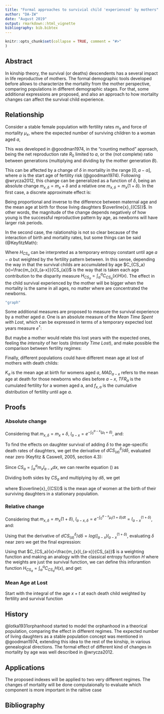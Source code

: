 ```yaml
---
title: "Formal approaches to survivial child 'experienced' by mothers"
author: "DA-IW"
date: "August 2019"
output: rmarkdown::html_vignette
bibliography: bib.bibtex
---
```


```r
knitr::opts_chunk$set(collapse = TRUE, comment = "#>"
)
```

## Abstract

In kinship theory, the survival (or deaths) descendents has a several impact in life reproductive of mothers. The formal demographic tools developed before allows to characterize the mortality from the mother perspective, comparing populations in different demographic stages. For that, some additional expressions are proposed, and also an approach to how mortality changes can affect the survival child experience. 

## Relationship

Consider a stable female population with fertility rates $m_{x}$ and force of mortality $\mu_{x}$, where the expected number of surviving children to a woman aged $a$, 

\begin{equation}
\label{eq:CS}
CS_a = \int_{\alpha}^a{m_{x}l_{a-x}dx}
\end{equation}

This was developed in @goodman1974, in the "counting method" approach, being the net reproduction rate $R_0$ limited to $a$, or the (not complete) ratio between generations (multiplying and dividing by the mother generation $B$). 

This can be affected by a change of $\delta$ in mortality in the range $[0,a-\alpha]$, where $\alpha$ is the start age of fertility risk  (@goodman1974). Following @wrycza2012, this change can be generalized as a function of $\delta$, being an absolute change  $m_{x,\delta}=m_{x}+\delta$ and a relative one $m_{x,\delta}=m_{x}(1+\delta)$. In the first case, a discrete approximate effect is:

\begin{equation}
\label{eq:abs_change}
\frac{\Delta CS_{a}}{CS_{a}} \approx -(a - \overline{x}_{(CS)}) \Delta\delta.
\end{equation}

Being proportional and inverse to the difference between maternal age \textit{a} and the mean age at birth for those living daughters $\overline{x}_{(CS)}$. In other words, the magnitude of the change depends negatively of how young is the successful reproductive pattern by age, as newborns will have larger risk periods.

In the second case, the ralationship is not so clear because of the interaction of birth and mortality rates, but some things can be said (@KeyfitzMath):

\begin{equation}
\label{eq:relat_change}
\frac{\Delta CS_{a}}{CS_{a}} \approx -H_{CS_a} \Delta\delta.
\end{equation}

Where $H_{CS_a}$ can be interpreted as a temporary entropy constant until age $a-\alpha$ but weighted by the fertility pattern between. In this sense, depending the way in that the survival childs are accumulated by age $C_{CS_a}(x)=\frac{m_{x}l_{a-x}}{CS_{a}}$ is the way that is taken each age contribution to the disparity measure $H_{CS_a}=\int_\alpha^a{C_{CS_a}(x)H(x)}$.
The effect in the child survival experienced by the mother will be bigger when the mortality is the same in all ages, no matter where are concentrated the newborns.


```r
"graph"
```


Some additional measures are proposed to measure the survival experience by a mother aged $a$. One is an absolute measure of the *Mean Time Spent with Lost*, which can be expressed in terms of a temporary expected lost years measure $e^\dagger$: 

\begin{equation}
\label{eq:MTSL}
MTSL_a = \int_\alpha^a{m_x\int_0^{a-x}{d_t e_{t,a-x}dt}dx} = \int_\alpha^a{m_x e_{o,a-x}^\dagger dx}.
\end{equation}

But maybe a mother would relate this lost years with the expected ones, feeling the *intensity* of her losts (*Intensity Time Lost*), and make possible the comparison between fertility regimes:

\begin{equation}
\label{eq:ITL}
  ITL_a = \frac{\int_\alpha^a{m_x e_{o,a-x}^\dagger dx}}{\int_\alpha^a{m_x e_{o,a-x} dx}}
\end{equation}

Finally, different populations could have different mean age at lost of mothers with death childs:

\begin{equation}
\label{eq:MAL}
  MAL_a = K_a + \int_\alpha^a{f_{x,a} MAD_{a-x}}
\end{equation}

$K_a$ is the mean age at birth for womens aged $a$, $MAD_{a-x}$ refers to the mean age at death for those newborns who dies before $a-x$, $TFR_a$ is the cumulated fertility for a women aged a, and $f_{x,a}$ is the cumulative distribution of fertility until age $a$. 

## Proofs


### Absolute change

Considering that $m_{x,\delta}=m_{x}+\delta$, $l_{a-x} = e^{-\int_{0}^{a-x}{(\mu_t+\delta})}$, and:

\begin{equation}
CS_{(a)}^\delta = \int_{\alpha}^{a}m_{x} l_{a-x} e^{-\delta (a-x)} dx.  
\end{equation}

To find the effects on daughter survival of adding $\delta$ to the age-specific death rates of daughters, we get the derivative of $dCS_{(a)}^\delta / d\delta$, evaluated near zero (Keyfitz \& Caswell, 2005, section 4.3):

\begin{equation}
\label{eq2}
= -a\int_{\alpha}^{a}m_{x} l_{a-x} dx + \int_{\alpha}^{a}m_{x} l_{a-x}x dx.
\end{equation}

Since $CS_{a} = \int_{\alpha}^{a}m_{x} l_{a-x} dx$, we can rewrite equation (\ref{eq2}) as

\begin{equation}
\frac{dCS^\delta}{d\delta} = -a CS_{a}  + \int_{\alpha}^{a} x m_{x} l_{a-x} dx.
\end{equation}

Dividing both sides by $CS_{a}$ and multiplying by $d\delta$, we get

\begin{equation}
\label{mort_cont}
\frac{d CS_{a}}{CS_{a}} = -(a - \overline{x}_{(CS)}) d\delta
\end{equation}

where $\overline{x}_{(CS)}$ is the mean age of women at the birth of their surviving daughters in a stationary population. 


### Relative change

Considering that $m_{x,\delta}=m_{x}(1+\delta)$, $l_{a-x,\delta} = e^{-\int_{0}^{a-x}{\mu_t(1+\delta})dt}=l_{a-x}^{(1+\delta)}$, and:

\begin{equation}
CS_{a}^\delta = \int_{\alpha}^{a} {m_{x} l_{a-x}^{(1+\delta)}} dx.  
\end{equation}

Using that the derivative of $dCS_{(a)}^\delta / d\delta = log(l_{a-x}) l_{a-x}^{(1+\delta)}$, evaluating $\delta$ near zero we get the final expression:

\begin{equation}
\label{mort_change_relative}
\frac{d CS_{a}}{CS_{a}} = \frac{ \int_{\alpha}^{a}m_{x} l_{a-x} \log(l_{a-x}) dx}{\int_{\alpha}^{a}m_{x} l_{a-x}} d\delta
\end{equation}

Using that $C_{CS_a}(x)=\frac{m_{x}l_{a-x}}{CS_{a}}$ is a weighting function and making an analogy with the classical entropy fucntion $H$ where the weights are just the survival function, we can define this inforamtion function $H_{CS_a}=\int_\alpha^a{C_{CS_a}H(x)}$, and get:

\begin{equation}
\label{eq:relat_change2}
\frac{dCS_{a}}{CS_{a}} = -H_{CS_a} d\delta.
\end{equation}


### Mean Age at Lost

Start with the integral of the age $x+t$ at each death child weighted by fertility and survival function

\begin{equation}
\label{eq:MALproof}
\begin{split}  
  MAL_a = \frac{\int_\alpha^a{m_x {\int_0^{a-x}\frac{d_t (x+t) dt}{\int_0^{a-x}{d_tdt}}}}}{\int_\alpha^a{m_x}} \\
  
  MAL_a = \frac{\int_\alpha^a{m_x x}}{TFR_a} + \frac{\int_\alpha^a{m_x MAD_{a-x}}}{TFR_a} \\
  
  MAL_a = K_a + \frac{\int_\alpha^a{m_x MAD_{a-x}}}{TFR_a} \\
  
  MAL_a = K_a + \int_\alpha^a{f_{x,a} MAD_{a-x}}
\end{split}
\end{equation}

## History

@lotka1931orphanhood started to model the orphanhood in a theorical population, comparing the effect in different regimes.  The expected number of living daughters as a stable population concept was mentioned in @goodman1974, extending this idea to the rest of the kinship, in various genealogical directions. The formal effect of different kind of changes in mortality by age was well described in @wrycza2012.

## Applications

The proposed indexes will be applied to two very different regimes.
The changes of mortality will be done computaionally to evaluate which component is more important in the raltive case

## Bibliography
